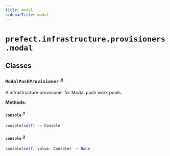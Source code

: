 ```yaml
---
title: modal
sidebarTitle: modal
---
```


# `prefect.infrastructure.provisioners.modal`

## Classes

### `ModalPushProvisioner` <sup><a href="https://github.com/PrefectHQ/prefect/blob/main/src/prefect/infrastructure/provisioners/modal.py#L26" target="_blank">↗</a></sup>


A infrastructure provisioner for Modal push work pools.


**Methods:**

#### `console` <sup><a href="https://github.com/PrefectHQ/prefect/blob/main/src/prefect/infrastructure/provisioners/modal.py#L35" target="_blank">↗</a></sup>

```python
console(self) -> Console
```

#### `console` <sup><a href="https://github.com/PrefectHQ/prefect/blob/main/src/prefect/infrastructure/provisioners/modal.py#L39" target="_blank">↗</a></sup>

```python
console(self, value: Console) -> None
```
